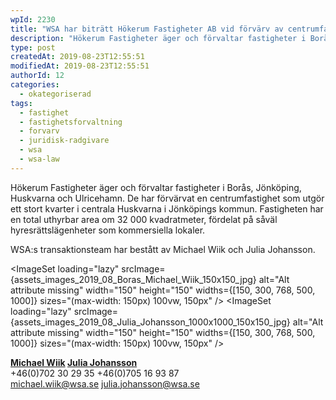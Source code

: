 ```yaml
---
wpId: 2230
title: "WSA har biträtt Hökerum Fastigheter AB vid förvärv av centrumfastighet i Huskvarna"
description: "Hökerum Fastigheter äger och förvaltar fastigheter i Borås, Jönköping, Huskvarna och Ulricehamn. De har förvärvat en centrumfastighet som utgör ett stort kvarter i centrala Huskvarna i Jönköpings kommun. Fastigheten har&hellip;"
type: post
createdAt: 2019-08-23T12:55:51
modifiedAt: 2019-08-23T12:55:51
authorId: 12
categories:
  - okategoriserad
tags:
  - fastighet
  - fastighetsforvaltning
  - forvarv
  - juridisk-radgivare
  - wsa
  - wsa-law
---
```




Hökerum Fastigheter äger och förvaltar fastigheter i Borås, Jönköping, Huskvarna och Ulricehamn. De har förvärvat en centrumfastighet som utgör ett stort kvarter i centrala Huskvarna i Jönköpings kommun. Fastigheten har en total uthyrbar area om 32 000 kvadratmeter, fördelat på såväl hyresrättslägenheter som kommersiella lokaler.

WSA:s transaktionsteam har bestått av Michael Wiik och Julia Johansson.

<ImageSet loading="lazy" srcImage={assets_images_2019_08_Boras_Michael_Wiik_150x150_jpg} alt="Alt attribute missing" width="150" height="150" widths={[150, 300, 768, 500, 1000]} sizes="(max-width: 150px) 100vw, 150px" /> <ImageSet loading="lazy" srcImage={assets_images_2019_08_Julia_Johansson_1000x1000_150x150_jpg} alt="Alt attribute missing" width="150" height="150" widths={[150, 300, 768, 500, 1000]} sizes="(max-width: 150px) 100vw, 150px" />

**[Michael Wiik](/medarbetare/michael-wiik/) [Julia Johansson](/medarbetare/julia-johansson/)**  
+46(0)702 30 29 35 +46(0)705 16 93 87  
[michael.wiik@wsa.se](mailto:michael.wiik@wsa.se) [julia.johansson@wsa.se](mailto:julia.johansson@wsa.se)